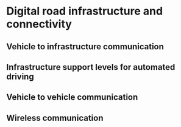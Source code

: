 # Digital road infrastructure and connectivity {#digital}

## Vehicle to infrastructure communication

## Infrastructure support levels for automated driving 

## Vehicle to vehicle communication

## Wireless communication